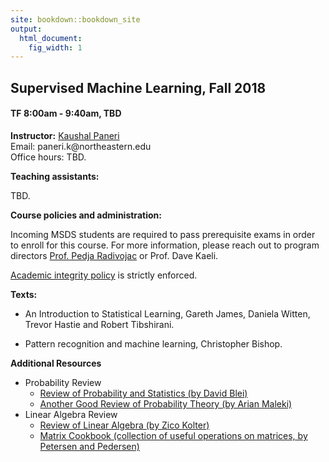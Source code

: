 ```yaml
---
site: bookdown::bookdown_site
output:
  html_document:
    fig_width: 1
---
```


## Supervised Machine Learning, Fall 2018


#### TF 8:00am - 9:40am, TBD
 
**Instructor:** [Kaushal Paneri](https://www.linkedin.com/in/kaushalpaneri/)  
Email: paneri.k@northeastern.edu  
Office hours: TBD.

**Teaching assistants:**  

TBD.

**Course policies and administration:**

Incoming MSDS students are required to pass prerequisite exams in order to enroll for this course. For more information, please reach out to program directors [Prof. Pedja Radivojac](predrag@northeastern.edu) or Prof. Dave Kaeli.


[Academic integrity policy](http://www.northeastern.edu/osccr/academic-integrity-policy/) is strictly enforced.

**Texts:**

* An Introduction to Statistical Learning, Gareth James, Daniela Witten, Trevor Hastie and Robert Tibshirani.

* Pattern recognition and machine learning, Christopher Bishop.

**Additional Resources**

* Probability Review
  - [Review of Probability and Statistics (by David Blei)](http://khoury.neu.edu/home/eelhami/courses/CS6140_Fall16/lecture0_review_probability_1.pdf)
  - [Another Good Review of Probability Theory (by Arian Maleki)](http://khoury.neu.edu/home/eelhami/courses/CS6140_Fall16/lecture0_review_probability_2.pdf)

* Linear Algebra Review
  - [Review of Linear Algebra (by Zico Kolter)](http://khoury.neu.edu/home/eelhami/courses/CS6140_Fall16/lecture0_review_linearAlgebra_1.pdf)
  - [Matrix Cookbook (collection of useful operations on matrices, by Petersen and Pedersen)](http://khoury.neu.edu/home/eelhami/courses/CS6140_Fall16/lecture0_matrixCookbook.pdf)

